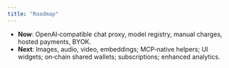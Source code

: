 ```yaml
---
title: "Roadmap"
---
```


- **Now**: OpenAI‑compatible chat proxy, model registry, manual charges, hosted payments, BYOK.
- **Next**: Images, audio, video, embeddings; MCP‑native helpers; UI widgets; on‑chain shared wallets; subscriptions; enhanced analytics.
